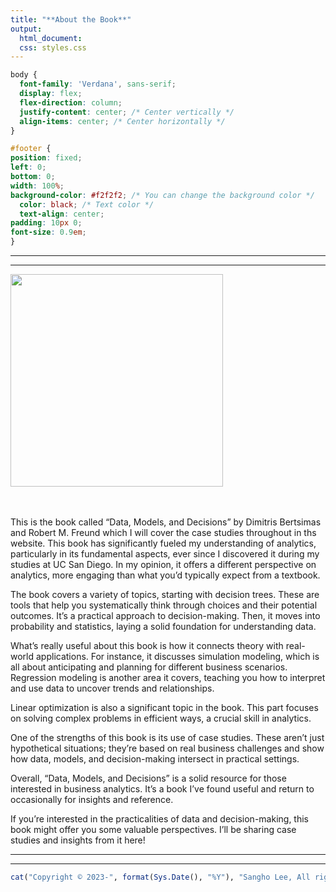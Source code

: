 ```yaml
---
title: "**About the Book**"
output:
  html_document:
  css: styles.css
---
```


```css
body {
  font-family: 'Verdana', sans-serif;
  display: flex;
  flex-direction: column;
  justify-content: center; /* Center vertically */
  align-items: center; /* Center horizontally */
}

#footer {
position: fixed;
left: 0;
bottom: 0;
width: 100%;
background-color: #f2f2f2; /* You can change the background color */
  color: black; /* Text color */
  text-align: center;
padding: 10px 0;
font-size: 0.9em;
}


```

------------------------------------------------------------------------

------------------------------------------------------------------------



![](Photo/book.png){width="340"}

<br><br>
This is the book called "Data, Models, and Decisions" by Dimitris Bertsimas and Robert M. Freund which I will cover the case studies throughout in ths website. This book has significantly fueled my understanding of analytics, particularly in its fundamental aspects, ever since I discovered it during my studies at UC San Diego. In my opinion, it offers a different perspective on analytics, more engaging than what you'd typically expect from a textbook.

The book covers a variety of topics, starting with decision trees. These are tools that help you systematically think through choices and their potential outcomes. It's a practical approach to decision-making. Then, it moves into probability and statistics, laying a solid foundation for understanding data.

What's really useful about this book is how it connects theory with real-world applications. For instance, it discusses simulation modeling, which is all about anticipating and planning for different business scenarios. Regression modeling is another area it covers, teaching you how to interpret and use data to uncover trends and relationships.

Linear optimization is also a significant topic in the book. This part focuses on solving complex problems in efficient ways, a crucial skill in analytics.

One of the strengths of this book is its use of case studies. These aren't just hypothetical situations; they're based on real business challenges and show how data, models, and decision-making intersect in practical settings.

Overall, "Data, Models, and Decisions" is a solid resource for those interested in business analytics. It's a book I've found useful and return to occasionally for insights and reference.

If you're interested in the practicalities of data and decision-making, this book might offer you some valuable perspectives. I'll be sharing case studies and insights from it here!


------------------------------------------------------------------------

------------------------------------------------------------------------


::: {#footer}
```r
cat("Copyright © 2023-", format(Sys.Date(), "%Y"), "Sangho Lee, All rights reserved.")
```
:::

